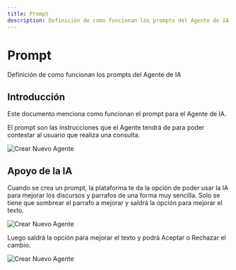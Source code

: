 ```yaml
---
title: Prompt
description: Definición de como funcionan los prompts del Agente de IA
---
```


# Prompt

Definición de como funcionan los prompts del Agente de IA

## Introducción

Este documento menciona como funcionan el prompt para el Agente de IA.

El prompt son las instrucciones que el Agente tendrá de para poder contestar al usuario que realiza una consulta.

![Crear Nuevo Agente](../../../assets/agente-ia/prompt.avif)

## Apoyo de la IA

Cuando se crea un prompt, la plataforma te da la opción de poder usar la IA para mejorar los discursos y parrafos de una forma muy sencilla. Solo se tiene que sombrear el parrafo a mejorar y saldrá la opción para mejorar el texto.

![Crear Nuevo Agente](../../../assets/agente-ia/prompt-2.avif)

Luego saldrá la opción para mejorar el texto y podrá Aceptar o Rechazar el cambio.

![Crear Nuevo Agente](../../../assets/agente-ia/prompt-3.avif)
